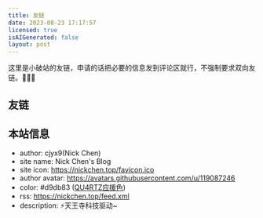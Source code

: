 ```yaml
---
title: 友链
date: 2023-08-23 17:17:57
licensed: true
isAIGenerated: false
layout: post
---
```


这里是小破站的友链，申请的话把必要的信息发到评论区就行，不强制要求双向友链。🥰🥰🥰

## 友链

<Ulink url="https://krau.top" avatar="https://krau.top/photo/avatar/avatar.jpg"
    name="krau's blog" desc="年轻，就要折腾" color="#39c5bb" id="1"/>

## 本站信息
<Ulink url="https://nickchen.top" avatar="https://avatars.githubusercontent.com/u/119087246"
    name="Nick Chen's Blog" desc="⚡天王寺科技驱动~" color="#d9db83" id="2"/>
- author: cjyx9(Nick Chen)
- site name: Nick Chen's Blog
- site icon: https://nickchen.top/favicon.ico
- author avatar: https://avatars.githubusercontent.com/u/119087246
- color: <span class="bg-[#d9db83] font-semibold">#d9db83</span> ([QU4RTZ应援色](https://llwiki.org/mediawiki/index.php?title=LoveLive!%E7%B3%BB%E5%88%97%E6%87%89%E6%8F%B4%E8%89%B2%E5%88%97%E8%A1%A8&variant=zh-sg))
- rss: https://nickchen.top/feed.xml
- description: ⚡天王寺科技驱动~

